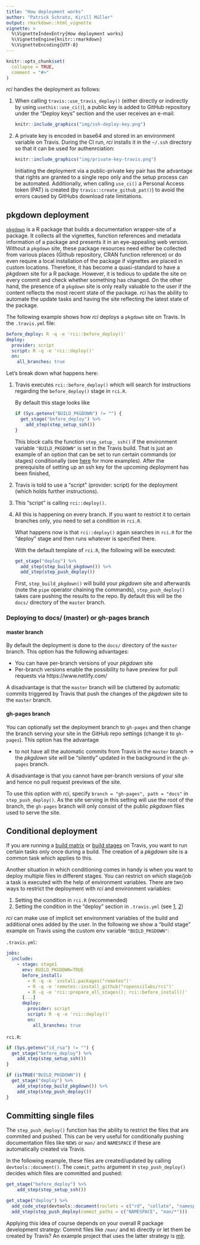 ```yaml
---
title: "How deployment works"
author: "Patrick Schratz, Kirill Müller"
output: rmarkdown::html_vignette
vignette: >
  %\VignetteIndexEntry{How deployment works}
  %\VignetteEngine{knitr::rmarkdown}
  %\VignetteEncoding{UTF-8}
---
```


```r
knitr::opts_chunk$set(
  collapse = TRUE,
  comment = "#>"
)
```

*rci* handles the deployment as follows:

1. When calling `travis::use_travis_deploy()` (either directly or indirectly by using `usethis::use_ci()`), a public key is added to GitHub repository under the "Deploy keys" section and the user receives an e-mail:

    ```r
    knitr::include_graphics("img/ssh-deploy-key.png")
    ```
    
2. A private key is encoded in base64 and stored in an environment variable on Travis. During the CI run, _rci_ installs it in the `~/.ssh` directory so that it can be used for authenrciation:

    ```r
    knitr::include_graphics("img/private-key-travis.png")
    ```
    
    Initiating the deployment via a public-private key pair has the advantage that rights are granted to a single repo only and the setup process can be automated.
    Additionally, when calling `use_ci()` a Personal Access token (PAT) is created (by `travis::create_github_pat()`) to avoid the errors caused by GitHubs download rate limitations. 

## pkgdown deployment

[`pkgdown`](https://github.com/r-lib/pkgdown) is a R package that builds a documentation wrapper-site of a package.
It collects all the vignettes, function references and metadata information of a package and presents it in an eye-appealing web version.
Without a `pkgdown` site, these package resources need either be collected from various places (Github repository, CRAN function reference) or do even require a local installation of the package if vignettes are placed in custom locations. 
Therefore, it has become a quasi-standard to have a _pkgdown_ site for a R package.
However, it is tedious to update the site on every commit and check whether something has changed.
On the other hand, the presence of a `pkgdown` site is only really valuable to the user if the content reflects the most recent state of the package.
_rci_ has the ability to automate the update tasks and having the site reflecting the latest state of the package.

The following example shows how _rci_ deploys a `pkgdown` site on Travis.
In the `.travis.yml` file: 

```yml
before_deploy: R -q -e 'rci::before_deploy()'
deploy:
  provider: script
  script: R -q -e 'rci::deploy()'
  on:
    all_branches: true
```

Let's break down what happens here:

1. Travis executes `rci::before_deploy()` which will search for instructions regarding the `before_deploy()` stage in `rci.R`. 

    By default this stage looks like

    ```r
    if (Sys.getenv("BUILD_PKGDOWN") != "") {
      get_stage("before_deploy") %>%
        add_step(step_setup_ssh())
    }
    ```

    This block calls the function `step_setup_ ssh()` if the environment variable `"BUILD_PKGDOWN"` is set in the Travis build.
    That is just an example of an option that can be set to run certain commands (or stages) conditionally (see [here](advanced.html#running-stages-conditionally) for more examples).
    After the prerequisite of setting up an ssh key for the upcoming deployment has been finished, 

2. Travis is told to use a "script" (provider: script) for the deployment (which holds further instructions).

3. This "script" is calling `rci::deploy()`.

4. All this is happening on every branch. If you want to restrict it to certain branches only, you need to set a condition in `rci.R`.

    What happens now is that `rci::deploy()` again searches in `rci.R` for the "deploy" stage and then runs whatever is specified there.

    With the default template of `rci.R`, the following will be executed:

    ```r
    get_stage("deploy") %>%
      add_step(step_build_pkgdown()) %>% 
      add_step(step_push_deploy())
    ```

    First, `step_build_pkgdown()` will build your _pkgdown_ site and afterwards (note the `pipe` operator chaining the commands), `step_push_deploy()` takes care pushing the results to the repo.
    By default this will be the `docs/` directory of the `master` branch.
    
### Deploying to docs/ (master) or gh-pages branch

#### master branch

By default the deployment is done to the `docs/` directory of the `master` branch.
This option has the following advantages:

- You can have per-branch versions of your _pkgdown_ site
- Per-branch versions enable the possibility to have preview for pull requests via https://www.netlify.com/

A disadvantage is that the `master` branch will be cluttered by automatic commits triggered by Travis that push the changes of the _pkgdown_ site to the `master` branch.

#### gh-pages branch

You can optionally set the deployment branch to `gh-pages` and then change the branch serving your site in the GitHub repo settings (change it to `gh-pages`).
This option has the advantage 

- to not have all the automatic commits from Travis in the `master` branch -> the _pkgdown_ site will be "silently" updated in the background in the `gh-pages` branch.

A disadvantage is that you cannot have per-branch versions of your site and hence no pull request previews of the site.

To use this option with *rci*, specify `branch = "gh-pages", path = "docs"` in `step_push_deploy()`.
As the site serving in this setting will use the root of the branch, the `gh-pages` branch will only consist of the public _pkgdown_ files used to serve the site. 

## Conditional deployment

If you are running a [build matrix](https://docs.travis-ci.com/user/build-matrix/) or [build stages](https://docs.travis-ci.com/user/build-stages/) on Travis, you want to run certain tasks only once during a build. 
The creation of a _pkgdown_ site is a common task which applies to this.

Another situation in which conditioning comes in handy is when you want to deploy multiple files in different stages.
You can restrict on which stage/job a task is executed with the help of environment variables.
There are two ways to restrict the deployment with *rci* and environment variables: 

1. Setting the condition in `rci.R` (recommended)
2. Setting the condition in the "deploy" section in `.travis.yml` (see [1](https://docs.travis-ci.com/user/conditional-builds-stages-jobs/), [2](https://docs.travis-ci.com/user/deployment/#conditional-releases-with-on))

_rci_ can make use of implicit set environment variables of the build and additional ones added by the user.
In the following we show a "build stage" example on Travis using the custom env variable `"BUILD_PKGDOWN"`:

`.travis.yml`:

```yml
jobs:
  include:
    - stage: stage1
      env: BUILD_PKGDOWN=TRUE
      before_install: 
        - R -q -e 'install.packages("remotes")'
        - R -q -e 'remotes::install_github("ropenscilabs/rci")'
        - R -q -e 'rci::prepare_all_stages(); rci::before_install()'
      [...]
      deploy:
        provider: script
        script: R -q -e 'rci::deploy()'
        on:
          all_branches: true
```

`rci.R`:

```r
if (Sys.getenv("id_rsa") != "") {
  get_stage("before_deploy") %>%
    add_step(step_setup_ssh())
}

if (isTRUE("BUILD_PKGDOWN")) {
  get_stage("deploy") %>%
    add_step(step_build_pkgdown()) %>%
    add_step(step_push_deploy())
}
```

## Committing single files

The `step_push_deploy()` function has the ability to restrict the files that are commited and pushed.
This can be very useful for conditionally pushing documentation files like `NEWS` or `man/` and `NAMESPACE` if these are automatically created via Travis.

In the following example, these files are created/updated by calling `devtools::document()`.
The `commit_paths` argument in `step_push_deploy()` decides which files are committed and pushed:

```r
get_stage("before_deploy") %>%
    add_step(step_setup_ssh())

get_stage("deploy") %>%
  add_code_step(devtools::document(roclets = c("rd", "collate", "namespace"))) %>%
  add_step(step_push_deploy(commit_paths = c("NAMESPACE", "man/*")))
```

Applying this idea of course depends on your overall R package development strategy: Commit files like `/man/` and `NS` directly or let them be created by Travis?
An example project that uses the latter strategy is [mlr](https://github.com/mlr-org/mlrng/blob/master/rci.R).
